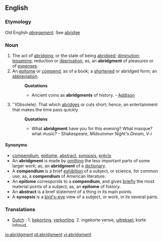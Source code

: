 ==English==

===Etymology===
Old English ''[[abregement]]''. See [[abridge]]

===Noun===
{{en-noun}}

#The act of [[abridging]], or the state of being [[abridged]]; [[diminution]]; [[lessening]]; reduction or [[deprivation]]; as, an '''abridgment''' of pleasures or of [[expenses]].
#An [[epitome]] or [[compend]], as of a book; a [[shortened]] or abridged form; an [[abbreviation]].
#:'''Quotations'''
#:*Ancient coins as '''abridgments''' of history. - [[Addison]]
#''(Obsolete): That which [[abridges]] or cuts short; hence, an entertainment that makes the time pass quickly
#:'''Quotations'''
#:*What '''abridgment''' have you for this evening? What masque? what music? - Shakespeare, ''Midsummer Night's Dream, V-i''

====Synonyms====
*[[compendium]], [[epitome]], [[abstract]], [[synopsis]], [[précis]]
*An '''abridgment''' is made by [[omitting]] the less important parts of some larger work; as, an '''abridgment''' of a [[dictionary]]. 
*A '''compendium''' is a brief [[exhibition]] of a subject, or science, for common use; as, a '''compendium''' of American literature. 
*An '''epitome''' corresponds to a '''compendium''', and gives [[briefly]] the most material points of a subject; as, an '''epitome''' of history. 
*An '''abstract''' is a brief statement of a thing in its main points. 
*A '''synopsis''' is a [[bird's-eye]] view of a subject, or work, in its several parts.

===Translations===
*[[Dutch]] : 1. [[bekorting]], [[verkorting]]. 2. ingekorte versie, [[uitreksel]], korte inhoud.

[[io:abridgment]]
[[pt:abridgment]]
[[vi:abridgment]]